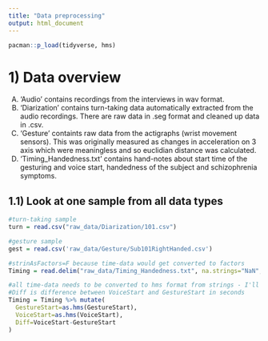 ```yaml
---
title: "Data preprocessing"
output: html_document
---
```


```r
pacman::p_load(tidyverse, hms)
```

# 1) Data overview
  A) 'Audio' contains recordings from the interviews in wav format.
  B) 'Diarization' contains turn-taking data automatically extracted from the audio recordings. There are raw data in .seg format and cleaned up data in .csv.
  C) 'Gesture' containts raw data from the actigraphs (wrist movement sensors). This was originally measured as changes in acceleration on 3 axis which were meaningless and so euclidian distance was calculated.
  D) 'Timing_Handedness.txt' contains hand-notes about start time of the gesturing and voice start, handedness of the subject and schizophrenia symptoms.

## 1.1) Look at one sample from all data types
```r
#turn-taking sample
turn = read.csv("raw_data/Diarization/101.csv")

#gesture sample
gest = read.csv('raw_data/Gesture/Sub101RightHanded.csv')
```

```r
#strinAsFactors=F because time-data would get converted to factors
Timing = read.delim("raw_data/Timing_Handedness.txt", na.strings="NaN", stringsAsFactors=F)

#all time-data needs to be converted to hms format from strings - I'll need to calculate with them
#Diff is difference between VoiceStart and GestureStart in seconds
Timing = Timing %>% mutate(
  GestureStart=as.hms(GestureStart),
  VoiceStart=as.hms(VoiceStart),
  Diff=VoiceStart-GestureStart
)
```

  
